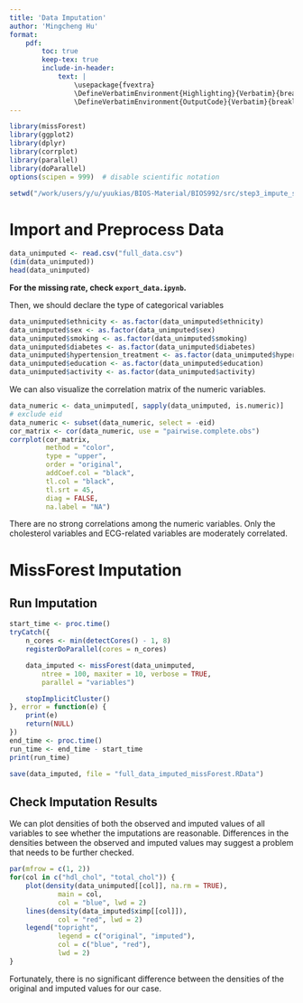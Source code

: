 ```yaml
---
title: 'Data Imputation'
author: 'Mingcheng Hu'
format: 
    pdf:
        toc: true
        keep-tex: true
        include-in-header: 
            text: |
                \usepackage{fvextra}
                \DefineVerbatimEnvironment{Highlighting}{Verbatim}{breaklines,commandchars=\\\{\}}
                \DefineVerbatimEnvironment{OutputCode}{Verbatim}{breaklines,commandchars=\\\{\}}
---
```


```r
library(missForest)
library(ggplot2)
library(dplyr)
library(corrplot)
library(parallel)
library(doParallel)
options(scipen = 999)  # disable scientific notation

setwd("/work/users/y/u/yuukias/BIOS-Material/BIOS992/src/step3_impute_split_data/impute_data")
```

# Import and Preprocess Data

```r
data_unimputed <- read.csv("full_data.csv")
(dim(data_unimputed))
head(data_unimputed)
```

**For the missing rate, check `export_data.ipynb`.**

Then, we should declare the type of categorical variables

```r
data_unimputed$ethnicity <- as.factor(data_unimputed$ethnicity)
data_unimputed$sex <- as.factor(data_unimputed$sex)
data_unimputed$smoking <- as.factor(data_unimputed$smoking)
data_unimputed$diabetes <- as.factor(data_unimputed$diabetes)
data_unimputed$hypertension_treatment <- as.factor(data_unimputed$hypertension_treatment)
data_unimputed$education <- as.factor(data_unimputed$education)
data_unimputed$activity <- as.factor(data_unimputed$activity)
```

We can also visualize the correlation matrix of the numeric variables.

```r
data_numeric <- data_unimputed[, sapply(data_unimputed, is.numeric)]
# exclude eid
data_numeric <- subset(data_numeric, select = -eid)
cor_matrix <- cor(data_numeric, use = "pairwise.complete.obs")
corrplot(cor_matrix, 
         method = "color",      
         type = "upper",       
         order = "original",      
         addCoef.col = "black", 
         tl.col = "black",    
         tl.srt = 45,          
         diag = FALSE,
         na.label = "NA")
```

There are no strong correlations among the numeric variables. Only the cholesterol variables and ECG-related variables are moderately correlated.

# MissForest Imputation

## Run Imputation

```r
start_time <- proc.time()
tryCatch({
    n_cores <- min(detectCores() - 1, 8)
    registerDoParallel(cores = n_cores)

    data_imputed <- missForest(data_unimputed, 
        ntree = 100, maxiter = 10, verbose = TRUE,
        parallel = "variables")

    stopImplicitCluster()
}, error = function(e) {
    print(e)
    return(NULL)
})
end_time <- proc.time()
run_time <- end_time - start_time
print(run_time)

save(data_imputed, file = "full_data_imputed_missForest.RData")
```

## Check Imputation Results

We can plot densities of both the observed and imputed values of all variables to see whether the imputations are reasonable. Differences in the densities between the observed and imputed values may suggest a problem that needs to be further checked.

```r
par(mfrow = c(1, 2))
for(col in c("hdl_chol", "total_chol")) {
    plot(density(data_unimputed[[col]], na.rm = TRUE), 
            main = col,
            col = "blue", lwd = 2)
    lines(density(data_imputed$ximp[[col]]), 
            col = "red", lwd = 2)
    legend("topright", 
            legend = c("original", "imputed"), 
            col = c("blue", "red"), 
            lwd = 2)
}
```


Fortunately, there is no significant difference between the densities of the original and imputed values for our case.